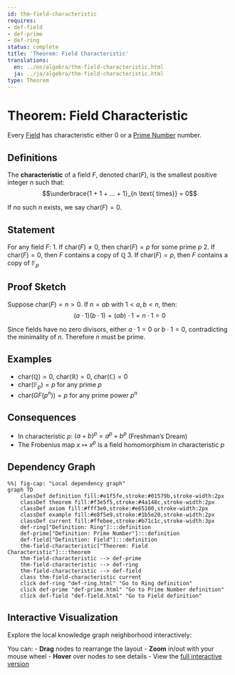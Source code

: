 ```yaml
---
id: thm-field-characteristic
requires:
- def-field
- def-prime
- def-ring
status: complete
title: 'Theorem: Field Characteristic'
translations:
  en: ../en/algebra/thm-field-characteristic.html
  ja: ../ja/algebra/thm-field-characteristic.html
type: Theorem
---
```


# Theorem: Field Characteristic {#thm-field-characteristic}

Every [Field](def-field.qmd) has characteristic either 0 or a [Prime Number](../number-theory/def-prime.qmd) number.

## Definitions

The **characteristic** of a field $F$, denoted $\text{char}(F)$, is the smallest positive integer $n$ such that:
$$\underbrace{1 + 1 + ... + 1}_{n \text{ times}} = 0$$

If no such $n$ exists, we say $\text{char}(F) = 0$.

## Statement

For any field $F$:
1. If $\text{char}(F) \neq 0$, then $\text{char}(F) = p$ for some prime $p$
2. If $\text{char}(F) = 0$, then $F$ contains a copy of $\mathbb{Q}$
3. If $\text{char}(F) = p$, then $F$ contains a copy of $\mathbb{F}_p$

## Proof Sketch

Suppose $\text{char}(F) = n > 0$. If $n = ab$ with $1 < a, b < n$, then:
$$(a \cdot 1)(b \cdot 1) = (ab) \cdot 1 = n \cdot 1 = 0$$

Since fields have no zero divisors, either $a \cdot 1 = 0$ or $b \cdot 1 = 0$, contradicting the minimality of $n$. Therefore $n$ must be prime.

## Examples

- $\text{char}(\mathbb{Q}) = 0$, $\text{char}(\mathbb{R}) = 0$, $\text{char}(\mathbb{C}) = 0$
- $\text{char}(\mathbb{F}_p) = p$ for any prime $p$
- $\text{char}(GF(p^n)) = p$ for any prime power $p^n$

## Consequences

- In characteristic $p$: $(a + b)^p = a^p + b^p$ (Freshman's Dream)
- The Frobenius map $x \mapsto x^p$ is a field homomorphism in characteristic $p$

## Dependency Graph

```mermaid
%%| fig-cap: "Local dependency graph"
graph TD
    classDef definition fill:#e1f5fe,stroke:#01579b,stroke-width:2px
    classDef theorem fill:#f3e5f5,stroke:#4a148c,stroke-width:2px
    classDef axiom fill:#fff3e0,stroke:#e65100,stroke-width:2px
    classDef example fill:#e8f5e9,stroke:#1b5e20,stroke-width:2px
    classDef current fill:#ffebee,stroke:#b71c1c,stroke-width:3px
    def-ring["Definition: Ring"]:::definition
    def-prime["Definition: Prime Number"]:::definition
    def-field["Definition: Field"]:::definition
    thm-field-characteristic["Theorem: Field Characteristic"]:::theorem
    thm-field-characteristic --> def-prime
    thm-field-characteristic --> def-ring
    thm-field-characteristic --> def-field
    class thm-field-characteristic current
    click def-ring "def-ring.html" "Go to Ring definition"
    click def-prime "def-prime.html" "Go to Prime Number definition"
    click def-field "def-field.html" "Go to Field definition"
```

## Interactive Visualization

Explore the local knowledge graph neighborhood interactively:

::: {.graph-viz data-id="thm-field-characteristic" data-width="700" data-height="500"}
:::

You can:
- **Drag** nodes to rearrange the layout
- **Zoom** in/out with your mouse wheel
- **Hover** over nodes to see details
- View the [full interactive version](../../output/interactive/thm-field-characteristic.html){target="_blank"}
